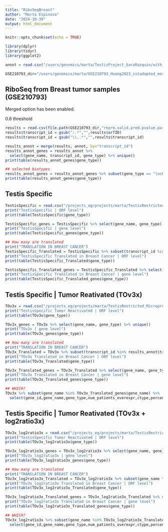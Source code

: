 ```yaml
---
title: "RiboSeqBreast"
author: "Marta Espinosa"
date: "2024-10-30"
output: html_document
---
```


```r
knitr::opts_chunk$set(echo = TRUE)

library(dplyr)
library(tidyr)
library(ggplot2)

annot = read.csv("/users/genomics/marta/TestisProject_SaraRazquin/with_TranscriptomeReconstruction/human/newReference_Resconstructed/1transcript_1gene.reconstructed.csv")

GSE210793_dir="/users/genomics/marta/GSE210793_Huang2023_cutadapted_merged/Merged/RibORF"
```

## RiboSeq from Breast tumor samples (GSE210793)

Merged option has been enabled.

0.6 threshold

```r
results = read.csv(file.path(GSE210793_dir,"repre.valid.pred.pvalue.parameters.txt"), sep="\t")
results$transcript_id = gsub(":.*","",results$orfID)
results$transcript_id = gsub("\\..*","",results$transcript_id)

results_annot = merge(results, annot, by="transcript_id")
results_annot_genes = results_annot %>% 
  select(gene_name, transcript_id, gene_type) %>% unique()
print(table(results_annot_genes$gene_type))

## selected biotypes
results_annot_genes = results_annot_genes %>% subset(gene_type == "lncRNA" | gene_type == "novel" | gene_type == "processed_pseudogene" | gene_type == "protein_coding")
print(table(results_annot_genes$gene_type))


```

## Testis Specific

```r
TestisSpecific = read.csv("/projects_eg/projects/marta/TestisRestricted_Microproteins_TSA/with_TranscriptomeReconstruction/Q2_TestisRestricted/human/testisRestricted_GTEx_translatedONLYtestis.noProteome.csv")
print("TestisSpecific | ORF level")
print(table(TestisSpecific$gene_type))

TestisSpecific_genes = TestisSpecific %>% select(gene_name, gene_type) %>% unique()
print("TestisSpecific | gene level")
print(table(TestisSpecific_genes$gene_type))

## How many are translated
print("TRANSLATION IN BREAST CANCER")
TestisSpecific_Translated = TestisSpecific %>% subset(transcript_id %in% results_annot$transcript_id)
print("TestisSpecific Translated in Breast Cancer | ORF level")
print(table(TestisSpecific_Translated$gene_type))

TestisSpecific_Translated_genes = TestisSpecific_Translated %>% select(gene_name, gene_type) %>% unique()
print("TestisSpecific Translated in Breast Cancer | gene level")
print(table(TestisSpecific_Translated_genes$gene_type))
```

## Testis Specific | Tumor Reativated (TOv3x)

```r
TOv3x = read.csv("/projects_eg/projects/marta/TestisRestricted_Microproteins_TSA/with_TranscriptomeReconstruction/Q4_TestisRestricted_TumorSpecific/human/TOv3x_5percent_TestisRestrictedGTEx_Translated_Ctypes.csv")
print("TestisSpecific Tumor Reactivated | ORF level")
print(table(TOv3x$gene_type))

TOv3x_genes = TOv3x %>% select(gene_name, gene_type) %>% unique()
print("TOv3x | gene level")
print(table(TOv3x_genes$gene_type))

## How many are translated
print("TRANSLATION IN BREAST CANCER")
TOv3x_Translated = TOv3x %>% subset(transcript_id %in% results_annot$transcript_id) %>% select(orfID, gene_name, gene_type) %>% unique()
print("TOv3x Translated in Breast Cancer | ORF level")
print(table(TOv3x_Translated$gene_type))

TOv3x_Translated_genes = TOv3x_Translated %>% select(gene_name, gene_type) %>% unique()
print("TOv3x Translated in Breast Cancer | gene level")
print(table(TOv3x_Translated_genes$gene_type))

## WHICH?
TOv3x %>% subset(gene_name %in% TOv3x_Translated_genes$gene_name) %>% 
  select(gene_id,gene_name,gene_type,num_patients_overexpr,ctype,percentage_num_patients_overexpr)
```

## Testis Specific | Tumor Reativated (TOv3x + log2ratio3x)

```r
TOv3x_log2ratio3x = read.csv("/projects_eg/projects/marta/TestisRestricted_Microproteins_TSA/with_TranscriptomeReconstruction/Q4_TestisRestricted_TumorSpecific/human/TOv3x_5percent_TestisRestrictedGTEx_Translated_Ctypes_log2ratio3x.csv")
print("TestisSpecific Tumor Reactivated | ORF level")
print(table(TOv3x_log2ratio3x$gene_type))

TOv3x_log2ratio3x_genes = TOv3x_log2ratio3x %>% select(gene_name, gene_type) %>% unique()
print("TOv3x_log2ratio3x | gene level")
print(table(TOv3x_log2ratio3x_genes$gene_type))

## How many are translated
print("TRANSLATION IN BREAST CANCER")
TOv3x_log2ratio3x_Translated = TOv3x_log2ratio3x %>% subset(gene_name %in% results_annot$gene_name) %>% select(orfID, gene_name, gene_type) %>% unique()
print("TOv3x_log2ratio3x Translated in Breast Cancer | ORF level")
print(table(TOv3x_log2ratio3x_Translated$gene_type))

TOv3x_log2ratio3x_Translated_genes = TOv3x_log2ratio3x_Translated %>% select(gene_name, gene_type) %>% unique()
print("TOv3x_log2ratio3x Translated in Breast Cancer | gene level")
print(table(TOv3x_log2ratio3x_Translated_genes$gene_type))

## WHICH?
TOv3x_log2ratio3x %>% subset(gene_name %in% TOv3x_log2ratio3x_Translated_genes$gene_name) %>% 
  select(gene_id,gene_name,gene_type,num_patients_overexpr,ctype,percentage_num_patients_overexpr)
```